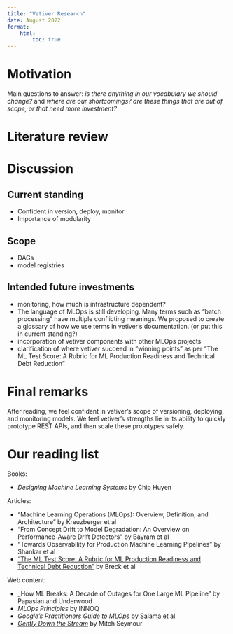 ```yaml
---
title: "Vetiver Research"
date: August 2022
format: 
    html: 
        toc: true
---
```


# Motivation

Main questions to answer: _is there anything in our vocabulary we should change?_ and _where are our shortcomings? are these things that are out of scope, or that need more investment?_

# Literature review

# Discussion

## Current standing

- Confident in version, deploy, monitor
- Importance of modularity

## Scope

- DAGs
- model registries

## Intended future investments

- monitoring, how much is infrastructure dependent?
- The language of MLOps is still developing. Many terms such as "batch processing" have multiple conflicting meanings. We proposed to create a glossary of how we use terms in vetiver's documentation. (or put this in current standing?)
- incorporation of vetiver components with other MLOps projects
- clarification of where vetiver succeed in "winning points" as per "The ML Test Score: A Rubric for ML Production Readiness and Technical Debt Reduction" 


# Final remarks

After reading, we feel confident in vetiver's scope of versioning, deploying, and monitoring models. We feel vetiver's strengths lie in its ability to quickly prototype REST APIs, and then scale these prototypes safely.

# Our reading list

Books:

- _Designing Machine Learning Systems_ by Chip Huyen

Articles:

- “Machine Learning Operations (MLOps): Overview, Definition, and Architecture” by Kreuzberger et al
- “From Concept Drift to Model Degradation: An Overview on Performance-Aware Drift Detectors” by Bayram et al
- “Towards Observability for Production Machine Learning Pipelines” by Shankar et al
- ["The ML Test Score: A Rubric for ML Production Readiness and Technical Debt Reduction"](https://static.googleusercontent.com/media/research.google.com/en//pubs/archive/aad9f93b86b7addfea4c419b9100c6cdd26cacea.pdf) by Breck et al

Web content:

- _How ML Breaks: A Decade of Outages for One Large ML Pipeline” by Papasian and Underwood
- _MLOps Principles_ by INNOQ
- _Google’s Practitioners Guide to MLOps_ by Salama et al
- [_Gently Down the Stream_](https://www.gentlydownthe.stream/) by Mitch Seymour
